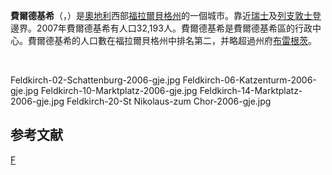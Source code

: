 {{noteTA
|G1=奥地利地名
}}
{{Infobox Austria municipality
|district=[[費爾德基希縣|費爾德基希縣]]
}}
'''費爾德基希'''（{{lang-fr|Feldkirch}}，{{IPA-de|ˈfɛltkɪʁç|-|De-Feldkirch.ogg}}）是[[奧地利|奧地利]]西部[[福拉爾貝格州|福拉爾貝格州]]的一個城市。靠近[[瑞士|瑞士]]及[[列支敦士登|列支敦士登]]邊界。2007年費爾德基希有人口32,193人。費爾德基希是費爾德基希區的行政中心。費爾德基希的人口數在福拉爾貝格州中排名第二，并略超過州府[[布雷根茨|布雷根茨]]。

<br><gallery class=center caption="費爾德基希 - Feldkirch">
Feldkirch-02-Schattenburg-2006-gje.jpg
Feldkirch-06-Katzenturm-2006-gje.jpg
Feldkirch-10-Marktplatz-2006-gje.jpg
Feldkirch-14-Marktplatz-2006-gje.jpg
Feldkirch-20-St Nikolaus-zum Chor-2006-gje.jpg
</gallery>

== 参考文献 ==
{{Reflist}}

{{Authority control}}
[[Category:福拉尔贝格州城市|F]]